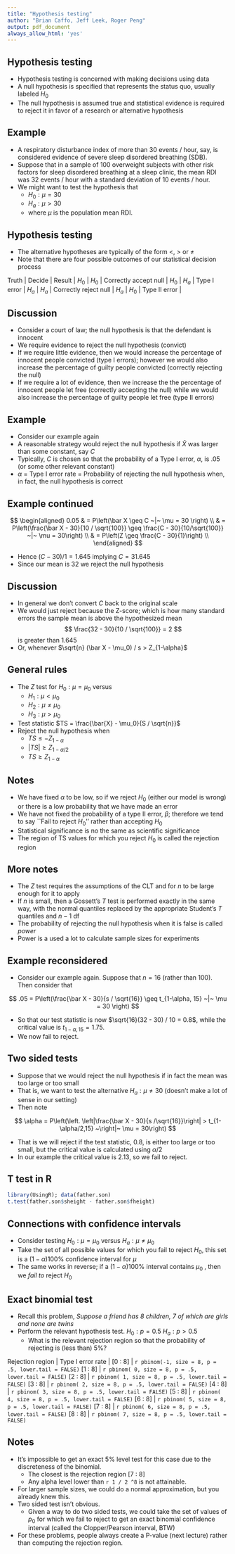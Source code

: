 ```yaml
---
title: "Hypothesis testing"
author: "Brian Caffo, Jeff Leek, Roger Peng"
output: pdf_document
always_allow_html: 'yes'
---
```


## Hypothesis testing
* Hypothesis testing is concerned with making decisions using data
* A null hypothesis is specified that represents the status quo,
  usually labeled $H_0$
* The null hypothesis is assumed true and statistical evidence is required
  to reject it in favor of a research or alternative hypothesis 

## Example
* A respiratory disturbance index of more than $30$ events / hour, say, is 
  considered evidence of severe sleep disordered breathing (SDB).
* Suppose that in a sample of $100$ overweight subjects with other
  risk factors for sleep disordered breathing at a sleep clinic, the
  mean RDI was $32$ events / hour with a standard deviation of $10$ events / hour.
* We might want to test the hypothesis that 
  * $H_0 : \mu = 30$
  * $H_a : \mu > 30$
  * where $\mu$ is the population mean RDI.

## Hypothesis testing
* The alternative hypotheses are typically of the form $<$, $>$ or $\neq$
* Note that there are four possible outcomes of our statistical decision process

Truth | Decide | Result |
$H_0$ | $H_0$ | Correctly accept null |
$H_0$ | $H_a$ | Type I error |
$H_a$ | $H_a$ | Correctly reject null |
$H_a$ | $H_0$ | Type II error |

## Discussion
* Consider a court of law; the null hypothesis is that the
  defendant is innocent
* We require evidence to reject the null hypothesis (convict)
* If we require little evidence, then we would increase the
  percentage of innocent people convicted (type I errors); however we
  would also increase the percentage of guilty people convicted
  (correctly rejecting the null)
* If we require a lot of evidence, then we increase the the
  percentage of innocent people let free (correctly accepting the
  null) while we would also increase the percentage of guilty people
  let free (type II errors)

## Example
* Consider our example again
* A reasonable strategy would reject the null hypothesis if
  $\bar X$ was larger than some constant, say $C$
* Typically, $C$ is chosen so that the probability of a Type I
  error, $\alpha$, is $.05$ (or some other relevant constant)
* $\alpha$ = Type I error rate = Probability of rejecting the null hypothesis when, in fact, the null hypothesis is correct

## Example continued

$$
\begin{aligned}
0.05  & =  P\left(\bar X \geq C ~|~ \mu = 30 \right) \\
      & =  P\left(\frac{\bar X - 30}{10 / \sqrt{100}} \geq \frac{C - 30}{10/\sqrt{100}} ~|~ \mu = 30\right) \\
      & =  P\left(Z \geq \frac{C - 30}{1}\right) \\
  \end{aligned}
$$

* Hence $(C - 30) / 1 = 1.645$ implying $C = 31.645$
* Since our mean is $32$ we reject the null hypothesis

## Discussion
* In general we don't convert $C$ back to the original scale
* We would just reject because the Z-score; which is how many
  standard errors the sample mean is above the hypothesized mean
  $$
  \frac{32 - 30}{10 / \sqrt{100}} = 2
  $$
  is greater than $1.645$
* Or, whenever $\sqrt{n} (\bar X - \mu_0) / s > Z_{1-\alpha}$

## General rules
- The $Z$ test for $H_0:\mu = \mu_0$ versus 
  * $H_1: \mu < \mu_0$
  * $H_2: \mu \neq \mu_0$
  * $H_3: \mu > \mu_0$ 
- Test statistic $TS = \frac{\bar{X} - \mu_0}{S / \sqrt{n}}$
- Reject the null hypothesis when 
  * $TS \leq -Z_{1 - \alpha}$
  * $|TS| \geq Z_{1 - \alpha / 2}$
  * $TS \geq Z_{1 - \alpha}$

## Notes
- We have fixed $\alpha$ to be low, so if we reject $H_0$ (either
  our model is wrong) or there is a low probability that we have made
  an error
- We have not fixed the probability of a type II error, $\beta$;
  therefore we tend to say ``Fail to reject $H_0$'' rather than
  accepting $H_0$
- Statistical significance is no the same as scientific
  significance
- The region of TS values for which you reject $H_0$ is called the
  rejection region

## More notes
- The $Z$ test requires the assumptions of the CLT and for $n$ to be large enough
  for it to apply
- If $n$ is small, then a Gossett's $T$ test is performed exactly in the same way,
  with the normal quantiles replaced by the appropriate Student's $T$ quantiles and
  $n-1$ df
- The probability of rejecting the null hypothesis when it is false is called *power*
- Power is a used a lot to calculate sample sizes for experiments

## Example reconsidered
- Consider our example again. Suppose that $n= 16$ (rather than
$100$). Then consider that

$$
.05 = P\left(\frac{\bar X - 30}{s / \sqrt{16}} \geq t_{1-\alpha, 15} ~|~ \mu = 30 \right)
$$

- So that our test statistic is now $\sqrt{16}(32 - 30) / 10 = 0.8$, while the critical value is $t_{1-\alpha, 15} = 1.75$. 
- We now fail to reject.

## Two sided tests
* Suppose that we would reject the null hypothesis if in fact the 
  mean was too large or too small
* That is, we want to test the alternative $H_a : \mu \neq 30$
  (doesn't make a lot of sense in our setting)
* Then note

$$
 \alpha = P\left(\left. \left|\frac{\bar X - 30}{s /\sqrt{16}}\right| > t_{1-\alpha/2,15} ~\right|~ \mu = 30\right)
$$

- That is we will reject if the test statistic, $0.8$, is either
  too large or too small, but the critical value is calculated using
  $\alpha / 2$
- In our example the critical value is $2.13$, so we fail to reject.

## T test in R
```r
library(UsingR); data(father.son)
t.test(father.son$sheight - father.son$fheight)
```

## Connections with confidence intervals
- Consider testing $H_0: \mu = \mu_0$ versus $H_a: \mu \neq \mu_0$
- Take the set of all possible values for which you fail to reject $H_0$, this set is a $(1-\alpha)100\%$ confidence interval for $\mu$
- The same works in reverse; if a $(1-\alpha)100\%$ interval
  contains $\mu_0$ , then we *fail  to* reject $H_0$

## Exact binomial test
- Recall this problem, *Suppose a friend has $8$ children, $7$ of which are girls and none are twins*
- Perform the relevant hypothesis test. $H_0 : p = 0.5$ $H_a : p > 0.5$
  - What is the relevant rejection region so that the probability of rejecting is (less than) 5%?
  
Rejection region | Type I error rate |
[0 : 8] | `r pbinom(-1, size = 8, p = .5, lower.tail = FALSE)`
[1 : 8] | `r pbinom( 0, size = 8, p = .5, lower.tail = FALSE)`
[2 : 8] | `r pbinom( 1, size = 8, p = .5, lower.tail = FALSE)`
[3 : 8] | `r pbinom( 2, size = 8, p = .5, lower.tail = FALSE)`
[4 : 8] | `r pbinom( 3, size = 8, p = .5, lower.tail = FALSE)`
[5 : 8] | `r pbinom( 4, size = 8, p = .5, lower.tail = FALSE)`
[6 : 8] | `r pbinom( 5, size = 8, p = .5, lower.tail = FALSE)`
[7 : 8] | `r pbinom( 6, size = 8, p = .5, lower.tail = FALSE)`
[8 : 8] | `r pbinom( 7, size = 8, p = .5, lower.tail = FALSE)`

## Notes
* It's impossible to get an exact 5% level test for this case due to the discreteness of the binomial. 
  * The closest is the rejection region [7 : 8]
  * Any alpha level lower than `r 1 / 2 ^8` is not attainable.
* For larger sample sizes, we could do a normal approximation, but you already knew this.
* Two sided test isn't obvious. 
  * Given a way to do two sided tests, we could take the set of values of $p_0$ for which we fail to reject to get an exact binomial confidence interval (called the Clopper/Pearson interval, BTW)
* For these problems, people always create a P-value (next lecture) rather than computing the rejection region.



